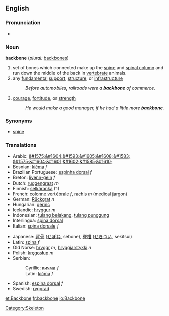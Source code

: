 ==English==
===Pronunciation===
*{{audio|en-us-backbone.ogg|Audio (US)}}

===Noun===
'''backbone'''  (''plural:'' [[backbones]])
# set of bones which connected make up the [[spine]] and [[spinal column]] and run down the middle of the back in [[vertebrate]] animals.
# any [[fundamental]] [[support]], [[structure]], or [[infrastructure]]
#:''Before automobiles, railroads were a '''backbone''' of commerce.''
# [[courage]], [[fortitude]], or [[strength]]
#:''He would make a good manager, if he had a little more '''backbone'''.''

===Synonyms===
*[[spine]]

===Translations===
{{top}}
*Arabic: [[&#1575;&#1604;&#1593;&#1605;&#1608;&#1583; &#1575;&#1604;&#1601;&#1602;&#1585;&#1610;]]
*Bosnian: [[kičma]] ''f''
*Brazilian Portuguese: [[espinha dorsal]] ''f''
*Breton: [[livenn-gein]] ''f''
*Dutch: [[ruggengraat]] ''m''
*Finnish: [[selkäranka]] (1)
*French: [[colonne vertébrale]] ''f'', [[rachis]] ''m'' (medical jargon)
*German: [[Rückgrat]] ''n''
*Hungarian: [[gerinc]]
*Icelandic: [[hryggur]] ''m''
*Indonesian: [[tulang belakang]], [[tulang punggung]]
*Interlingua: [[spina dorsal]]
*Italian: [[spina dorsale]] ''f''
{{mid}}
*Japanese: [[背骨]] ([[せぼね]], sebone), [[脊椎]] ([[せきつい]], sekitsui)
*Latin: [[spina]] ''f''
*Old Norse: [[hryggr]] ''m'', [[hryggjarstykki]] ''n''
*Polish: [[kręgosłup]] ''m''
*Serbian:
*:Cyrillic: [[кичма]] ''f''
*:Latin: [[kičma]] ''f''
*Spanish: [[espina dorsal]] ''f''
*Swedish: [[ryggrad]]
{{bottom}}
[[Category:Skeleton]]

[[et:Backbone]]
[[fr:backbone]]
[[io:Backbone]]